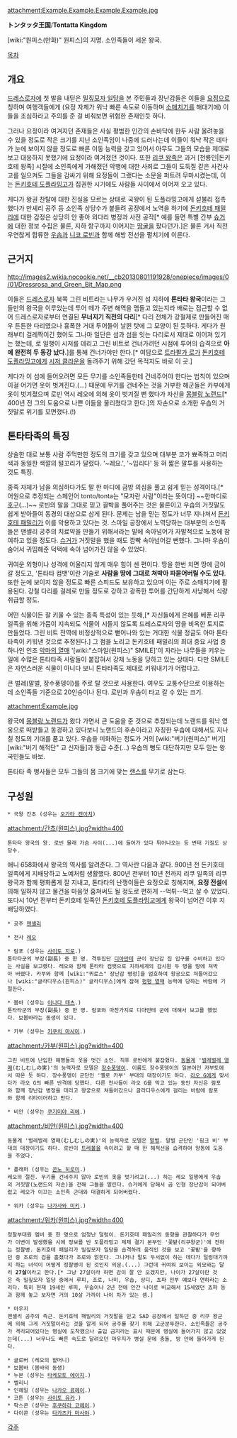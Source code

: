 attachment:Example.Example.Example.Example.jpg

'''トンタッタ王国'''/'''Tontatta Kingdom'''

[wiki:"원피스(만화)" 원피스]의 지명. 소인족들이 세운 왕국.

[[목차]]

== 개요 ==
[[드레스로자]]에 첫 발을 내딛은 [[밀짚모자 일당]]을 본 주민들과 장난감들은 이들을 [[요정]]으로 칭하며 여행객들에게 (요정 자체가 워낙 빠른 속도로 이동하며 [[소매치기]]를 해대기에) 이들을 조심하라고 주의를 준 걸 비춰보면 위험한 존재인듯 하다.

그러나 요정이라 여겨지던 존재들은 사실 평범한 인간의 손바닥에 한두 사람 올려놓을 수 있을 정도로 작은 크기를 지닌 소인족임이 나중에 드러나는데 이들이 워낙 작은 데다가 눈에 보이지 않을 정도로 빠른 이동 능력을 갖고 있어서 아무도 그들의 모습을 제대로 보고 대응하지 못했기에 요정이라 여겨졌던 것이다. 또한 [[리쿠 드루드 3세|리쿠 왕족]]은 과거 [천룡인|돈키호테 왕족] 시절에 소인족에게 가해졌던 악행에 대한 사죄로 그들이 도둑질 같은 사건사고를 일으켜도 그들을 감싸기 위해 요정들이 그랬다는 소문을 퍼트려 무마시켰는데, 이는 [[돈키호테 도플라밍고]]가 집권한 시기에도 사람들 사이에서 이어져 오고 있다.

게다가 왕권 찬탈에 대한 진실을 모르는 상태로 국왕이 된 도플라밍고에게 섣불리 접촉했다가 만셰리 공주 등 소인족 상당수가 붙들려 공장에서 노역을 하기에 [[돈키호테 패밀리]]에 대한 감정은 상당히 안 좋아 외다리 병정과 사전 공작[* 예를 들면 특별 간부 [[슈거]]에 대한 정보 수집은 물론, 지하 항구까지 이어지는 [[땅굴]]을 팠다던가.]은 물론 거사 직전 우연찮게 합류한 [[우솝]]과 [[니코 로빈]]과 함께 해방 전선을 펼치기에 이른다.

== 근거지 ==
http://images2.wikia.nocookie.net/__cb20130801191928/onepiece/images/0/01/Dressrosa_and_Green_Bit_Map.png

이들은 [[드레스로자]] 북쪽 그린 비트라는 나무가 우거진 섬 지하에 '''톤타타 왕국'''이라는 그들만의 왕국을 이루었는데 투어 떼가 주변 해역을 멤돌고 있는지라 배로는 접근할 수 없어 드레스로자로부터 연결된 '''무너지기 직전의 다리'''[* 다리 전체가 강철제로 만들어진 매우 튼튼한 다리였으나 흉폭한 거대 투어들이 날뛴 탓에 그 모양이 된 듯하다. 게다가 원래부터 걸레짝이긴 했어도 그나마 일단은 섬과 섬을 잇는 다리로서 제대로 이어져 있기는 했는데, 로 일행이 시저를 데리고 그린 비트로 건너가려던 시점에 투어의 습격으로 '''아예 완전히 두 동강 났다.''']를 통해 건너가야만 한다.[* 여담으로 [[트라팔가 로]]가 [[돈키호테 도플라밍고]]에게 [[시저 클라운]]을 돌려주기 위해 갔던 목적지도 바로 이 곳.]

게다가 이 섬에 들어오려면 모든 무기를 소인족들한테 건네주어야 한다는 법칙이 있으며 이걸 어기면 옷이 벗겨진다.(...) 때문에 무기를 건네주는 것을 거부한 해군들은 카부에게 옷이 벗겨졌으며 로빈 역시 레오에 의해 옷이 벗겨질 뻔 했다가 자신을 [[몽블랑 노랜드]][* 400년 전 그의 도움으로 나쁜 이들을 물리쳤다고 한다.]의 자손으로 소개한 우솝의 거짓말로 위기를 모면했다.(!)

== 톤타타족의 특징 ==
상술한 대로 보통 사람 주먹만한 정도의 크기를 갖고 있으며 대부분 코가 뾰족하고 머리색과 동일한 색깔의 털꼬리가 달렸다. '~레요.', '~입리다' 등 혀 짧은 말투를 사용하는 것도 특징. 

종족 자체가 남을 의심하다가도 말 한 마디에 금방 의심을 풀고 쉽게 믿는 성격이다.[* 어원으로 추정되는 스페인어 tonto/tonta는 "모자란 사람"이라는 뜻이다] ~~한마디로 [[호구]](...)~~ 로빈의 말을 그대로 믿고 결박을 풀어주는 것은 물론이고 우솝의 거짓말도 쉽게 받아들여 동경의 대상으로 삼게 된다. 문제는 남을 믿는 정도가 너무 지나쳐서 [[돈키호테 패밀리]]가 이를 악용하고 있다는 것. 스마일 공장에서 노역당하는 대부분의 소인족들은 맨셸리 공주의 치료약을 만들기 위해서라는 말에 속아넘어가 자발적으로 노동에 참여하고 있을 정도다. [[슈거]]가 거짓말을 했을 때도 깜빡 속아넘어갈 뻔했다. 그나마 우솝이 숨어서 귀띰해준 덕택에 속아 넘어가진 않을 수 있었다.

귀여운 외형이나 성격에 어울리지 않게 매우 힘이 센 편이다. 땅을 한번 치면 땅에 금이 갈 정도고, '톤타타 컴뱃'이란 기술로 '''사람을 땅에 그대로 쳐박아 파묻어버릴 수도 있다'''. 또한 눈에 보이지 않을 정도로 빠른 스피드도 보유하고 있으며 이는 주로 소매치기에 활용된다. 강철 다리를 걸레로 만들 정도로 강하고 광폭한 투어를 간단하게 사냥해서 식량 취급할 정도.

어떤 식물이든 잘 키울 수 있는 종족 특성이 있는 듯해,[* 자신들에게 은혜를 베푼 리쿠 일족을 위해 가뭄이 지속되도 식물이 시들지 않도록 드레스로자의 땅을 비옥한 토지로 만들었다. 그린 비트 전역에 비정상적으로 뻗어나와 있는 거대한 식물 정글도 아마 톤타타족이 키워낸 것으로 추정된다.] 그 점을 노리고 돈키호테 패밀리의 최대 중요 사업 중 하나인 인조 [[악마의 열매]] '[wiki:"스마일(원피스)" SMILE]'이 자라는 나무들을 키우는 일에 수많은 톤타타족 사람들이 붙잡혀서 강제 노동을 당하고 있는 상태다. 다만 SMILE은 자연스러운 식물이 아니다 보니 톤타타족도 제대로 키워내기가 어렵다고.

큰 벌레(말벌, 장수풍뎅이)를 주로 탈 것으로 사용한다. 
여우도 교통수단으로 이용하는데 소인족들 기준으로 20인승이나 된다. 로빈과 우솝이 타고 갈 수 있는 크기.

attachment:Example.jpg

왕국에 [[몽블랑 노랜드]]가 왔다 가면서 큰 도움을 준 것으로 추정되는데 노랜드를 워낙 영웅으로 떠받들고 동경하고 있다보니 노랜드의 후손이라고 자칭한 우솝에 대해서도 지나칠 정도의 기대를 품고 있다. 우솝을 미화하는 정도가 거의 [wiki:"버기(원피스)" 버기][wiki:"버기 해적단" 교 신자들]과 동급 수준(...) 우솝의 뻥도 대단하지만 모두 믿는 왕국민들도 바보.

톤타타 족 병사들은 모두 그들의 몸 크기에 맞는 [[랜스]]를 무기로 삼는다.

== 구성원 ==
 * 국왕 간초 (성우는 [[오가타 켄이치]])
attachment:/간쵸(원피스).jpg?width=400
 톤타타 왕국의 왕. 로빈 몰래 가슴 사이(...)에 들어가 있다 튀어나오는 등 변태 기질도 상당수.
애니 658화에서 왕국의 역사를 알려준다. 그 역사란 다음과 같다.
900년 전 돈키호테 일족에게 지배당하고 노예처럼 생활했다. 
800년 전부터 10년 전까지 리쿠 일족의 리쿠 왕국과 함께 평화롭게 잘 지내고, 톤타타의 난쟁이들은 요정으로 칭해지며, '''요정 전설'''에 의해 일하지 않고 물건을 마음껏 훔쳐써도 될 정도로 편하게 --먹튀--먹고 살 수 있었다.
또다시 10년 전부터 돈키호테 일족인 [[돈키호테 도플라밍고]]에게 왕국이 넘어간 이후 지배당하였다.

 * 공주 [[맨셸리]]

 * 전사 [[레오(원피스)|레오]]

 * 람포 (성우는 [[사이토 지로]].)
 톤타타군의 부장(副長) 중 한 명. 격투집단 [[디아만테]] 군이 장난감 집 입구를 수비하고 있다는 사실을 보고했다. 레오와 함께 톤타타 컴뱃으로 지하세계의 감시원 두 명을 땅에 쳐박아 버렸다. 카부와 함께 [wiki:"퀴로스" 장난감 병정]을 엄호하여 왕궁으로 쳐들어갔으나 [wiki:"글라디우스(원피스)" 글라디우스]에게 잡혀 [[펑펑 열매]] 능력에 당하는 바람에 기절한다.

 * 봄바 (성우는 [[이나다 테츠]].)
 톤타타군의 부장(副長) 중 한 명. 람포와 마찬가지로 디아만테 군에 대해서 보고를 했었다. 보봄바라는 동생이 있다.

 * 카부 (성우는 [[키쿠치 마사미]].)
attachment:/카부(원피스).jpg?width=400
 그린 비트에 난입한 해병들의 옷을 벗긴 소인. 직후 로빈에게 붙잡혔다. [[동물계]] '[[벌레벌레 열매]](むしむしの実)'의 능력자로 모델은 [[장수풍뎅이]]. 이름도 장수풍뎅이의 일본어인 카부토에서 따온 듯 하다. 장수풍뎅이 군단인 '옐로 카부' 부대의 대장이기도 하다. [[라오 G]]에게 맞서다가 라오 G의 빠른 반격에 당했다. 다른 전사들이 라오 G를 막고 있는 동안 자신은 람포와 함께 장난감 병정을 데리고 왕궁으로 쳐들어갔으나 글라디우스에게 걸리는 바람에 람포와 함께 리타이어하고 만다.

 * 비안 (성우는 [[쿠기미야 리에]].)
attachment:/비안(원피스).jpg?width=400
 동물계 '벌레벌레 열매(むしむしの実)'의 능력자로 모델은 [[말벌]]. 말벌 군단인 '핑크 비' 부대의 대장이기도 하다. 로빈이 [[트레볼]]을 속이려고 할 때 한 해적선을 습격하여 양동에 도움을 주었다.

 * 플래퍼 (성우는 [[콘노 히로미]].)
 레오의 절친. 무기를 건네주지 않아 로빈의 옷을 벗기려고(...) 하는 레오 일행에게 우솝의 거짓말(노랜드의 자손)을 전해 그들을 말린다. 슈거에게 당해서 곰 인형 장난감이 되어버렸고 레오가 이끄는 소인족 군대와 대결하게 되어버렸다.

 * 위카 (성우는 [[나가사와 미키]].)
attachment:/위카(원피스).jpg?width=400
 정찰부대원 멤버 중 한 명으로 엄청난 덜렁이. 돈키호테 패밀리의 동향을 관찰하다가 무언가 이변이 발생했을 시에 정보를 반 도플라밍고 체제 결기 본부인 '꽃밭(리쿠왕군)'에 전하는 정찰병. 돈키호테 패밀리가 밀짚모자 일당을 습격하려 움직인 것을 보고 '꽃밭'을 향하던 중 조로의 검을 훔쳤다가 조로와 얽힌다. 그나저나 말도 두서없이 하는 데다가 덜렁대기까지 하는 녀석이 어떻게 정찰병이 된 것인지 의문.(...) 그런데 귀여워 보이는 외모와는 달리 '''27살'''이라고 한다.[* 그냥 27살이라 하면 감이 잘 안 오겠지만, 나이가 27살이란 것은 즉 밀짚모자 일당 중에서 루피, 조로, 나미, 우솝, 상디, 쵸파 전부 얘보다 연하라는 소리다. 특히 현재 19세인 루피, 우솝이나 2년 전에 인간 나이로 비교해서 15세였던 쵸파 등과 함께 놓고 보자면 거의 10살 가까이 나이 차가 있는 셈.]

 * 마우지
 맨셸리 공주의 측근. 돈키호테 패밀리의 거짓말을 믿고 SAD 공장에서 일하던 중 리쿠 왕군에 의해 그게 거짓말이라는 것을 알게 되어 공주를 찾기 위해 고군분투한다. 소인족들은 공주가 격리되어있다는 병실에 도착했으나 출입 금지라는 표시 때문에 병실에 들어가지 않고 있었는데(...) 너무나도 빠른 속도로 달려오던 마우지가 병실 문에 충돌, 방 안에 들어가게 된다.

 * 글로버 (레오의 할머니)
 * 보봄바 (봄바의 동생)
 * 누본 (성우는 [[타케모토 에이지]].)
 * 벨리니
 * 인헤일 (성우는 [[나카오 료헤이]].)
 * 코튼 (성우는 [[사이토 유카]].)
 * 팍스콘 (성우는 [[후쿠하라 코헤이]].)
 * 다이콘 (성우는 [[타카츠카 마사야]].)

[[각주]]
